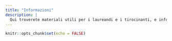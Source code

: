 ```yaml
---
title: "Informazioni"
description: |
  Qui troverete materiali utili per i laureandi e i tirocinanti, e informazioni per gli studenti dei miei insegnamenti.
---
```


```r
knitr::opts_chunk$set(echo = FALSE)
```
